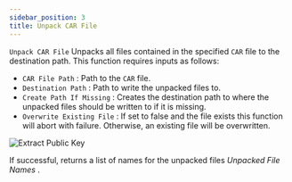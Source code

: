 ```yaml
---
sidebar_position: 3
title: Unpack CAR File
---
```


`Unpack CAR File` Unpacks all files contained in the specified `CAR` file to the destination path. This function
requires inputs as follows:

* `CAR File Path` <Step text="1"/> : Path to the `CAR` file.
* `Destination Path` <Step text="2"/> : Path to write the unpacked files to.
* `Create Path If Missing` <Step text="3"/> : Creates the destination path to where the unpacked files should be written to
if it is missing.
* `Overwrite Existing File` <Step text="4"/> : If set to false and the file exists this function will abort with failure.
Otherwise, an existing file will be overwritten.

![Extract Public Key](_static/img/unpack-car-file.png)

If successful, returns a list of names for the unpacked files *Unpacked File Names* <Step text="5"/>.
